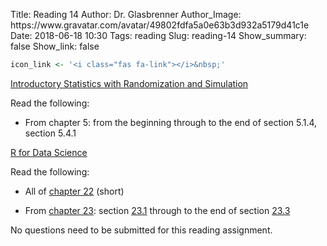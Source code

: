Title: Reading 14
Author: Dr. Glasbrenner
Author_Image: https://www.gravatar.com/avatar/49802fdfa5a0e63b3d932a5179d41c1e
Date: 2018-06-18 10:30
Tags: reading
Slug: reading-14
Show_summary: false
Show_link: false

```r
icon_link <- '<i class="fas fa-link"></i>&nbsp;'
```

[[Introductory Statistics with Randomization and Simulation][isrs-book]]{.h3}

Read the following:

*   From chapter 5: from the beginning through to the end of section 5.1.4, section 5.4.1

[[R for Data Science][r4ds-book]]{.h3}

Read the following:

*   All of [chapter 22][r4ds-ch-22] (short)

*   From [chapter 23][r4ds-ch-23]: section [23.1][r4ds-ch-23.1] through to the end of section [23.3][r4ds-ch-23.3]

::::: {.callout .secondary}
No questions need to be submitted for this reading assignment.
:::::

[isrs-book]:         /doc/Diez_Barr_%C3%87etinkaya-Rundel_IntroductoryStatisticsWithRandomizationAndSimulation.pdf
[r4ds-book]:         http://r4ds.had.co.nz/
[r4ds-ch-22]:        http://r4ds.had.co.nz/model-intro.html
[r4ds-ch-23]:        http://r4ds.had.co.nz/model-basics.html
[r4ds-ch-23.1]:      http://r4ds.had.co.nz/model-basics.html#introduction-15
[r4ds-ch-23.3]:      http://r4ds.had.co.nz/model-basics.html#visualising-models
[cds101-slack]:      https://masoncds101.slack.com
